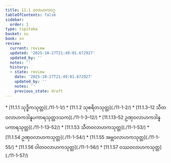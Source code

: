 ```yaml
---
title: 11.1 ဝလာဟကဝဂ္ဂ
tableOfContents: false
sidebar:
  order: 1
type: tipitaka
basket: su
book: sn
review:
  current: review
  updated: '2025-10-27T21:49:01.672927'
  updated_by: ''
  notes: ''
  history:
  - state: review
    date: '2025-10-27T21:49:01.672927'
    updated_by: ''
    notes: ''
    previous_state: draft
---
```



<ReviewStatus review={frontmatter.review} showDetails={true} />

<HypothesisAnnotation frontmatter={frontmatter} />

<DynamicBreadcrumb />



<TableOfContents book="sn" section="11.1">
* [11.1.1 သုဒ္ဓိကသုတ္တ](./11-1-1/)
* [11.1.2 သုစရိတသုတ္တ](./11-1-2/)
* [11.1.3–12 သီတဝလာဟကဒါနူပကာရသုတ္တဒသက](./11-1-3–12/)
* [11.1.13–52 ဥဏှဝလာဟကဒါနူပကာရသုတ္တ](./11-1-13–52/)
* [11.1.53 သီတဝလာဟကသုတ္တ](./11-1-53/)
* [11.1.54 ဥဏှဝလာဟကသုတ္တ](./11-1-54/)
* [11.1.55 အဗ္ဘဝလာဟကသုတ္တ](./11-1-55/)
* [11.1.56 ဝါတဝလာဟကသုတ္တ](./11-1-56/)
* [11.1.57 ဝဿဝလာဟကသုတ္တ](./11-1-57/)
</TableOfContents>
